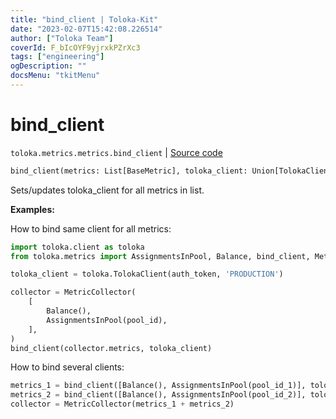 ```yaml
---
title: "bind_client | Toloka-Kit"
date: "2023-02-07T15:42:08.226514"
author: ["Toloka Team"]
coverId: F_bIcOYF9yjrxkPZrXc3
tags: ["engineering"]
ogDescription: ""
docsMenu: "tkitMenu"
---
```


# bind_client
`toloka.metrics.metrics.bind_client` | [Source code](https://github.com/Toloka/toloka-kit/blob/v1.1.3/src/metrics/metrics.py#L35)

```python
bind_client(metrics: List[BaseMetric], toloka_client: Union[TolokaClient, AsyncTolokaClient])
```

Sets/updates toloka_client for all metrics in list.

**Examples:**

How to bind same client for all metrics:
```python
import toloka.client as toloka
from toloka.metrics import AssignmentsInPool, Balance, bind_client, MetricCollector

toloka_client = toloka.TolokaClient(auth_token, 'PRODUCTION')

collector = MetricCollector(
    [
        Balance(),
        AssignmentsInPool(pool_id),
    ],
)
bind_client(collector.metrics, toloka_client)
```

How to bind several clients:
```python
metrics_1 = bind_client([Balance(), AssignmentsInPool(pool_id_1)], toloka_client_1)
metrics_2 = bind_client([Balance(), AssignmentsInPool(pool_id_2)], toloka_client_2)
collector = MetricCollector(metrics_1 + metrics_2)
```